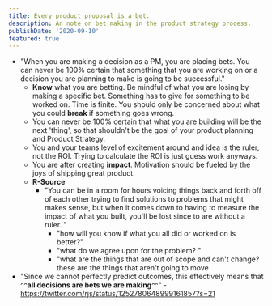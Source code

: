 ```yaml
---
title: Every product proposal is a bet.
description: An note on bet making in the product strategy process.
publishDate: '2020-09-10'
featured: true
---
```


- "When you are making a decision as a PM, you are placing bets. You can never be 100% certain that something that you are working on or a decision you are planning to make is going to be successful."
  - **Know** what you are betting. Be mindful of what you are losing by making a specific bet. Something has to give for something to be worked on. Time is finite. You should only be concerned about what you could **break** if something goes wrong.
  - You can never be 100% certain that what you are building will be the next 'thing', so that shouldn't be the goal of your product planning and Product Strategy.
  - You and your teams level of excitement around and idea is the ruler, not the ROI. Trying to calculate the ROI is just guess work anyways.
  - You are after creating **impact**. Motivation should be fueled by the joys of shipping great product.
  - **R-Source**
    - "You can be in a room for hours voicing things back and forth off of each other trying to find solutions to problems that might makes sense, but when it comes down to having to measure the impact of what you built, you'll be lost since to are without a ruler. "
      - "how will you know if what you all did or worked on is better?"
      - "what do we agree upon for the problem? "
      - "what are the things that are out of scope and can't change? these are the things that aren't going to move
- "Since we cannot perfectly predict outcomes, this effectively means that ^^**all decisions are bets we are making**^^" - https://twitter.com/rjs/status/1252780648999161857?s=21
